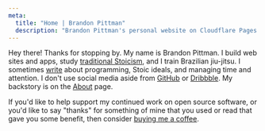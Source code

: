 ```yaml
---
meta:
  title: "Home | Brandon Pittman"
  description: "Brandon Pittman's personal website on Cloudflare Pages."
---
```



Hey there! Thanks for stopping by. My name is Brandon Pittman. I build web
sites and apps, study [traditional Stoicism][], and I train Brazilian
jiu-jitsu. I sometimes [write](/writing) about programming, Stoic ideals, and
managing time and attention. I don't use social media aside from [GitHub][] or
[Dribbble][]. My backstory is on the [About](/about) page.

If you'd like to help support my continued work on open source software, or
you'd like to say "thanks" for something of mine that you used or read that
gave you some benefit, then consider [buying me a
coffee](https://buymeacoffee.com/blp).

<EmailMe />

[traditional stoicism]: https://traditionalstoicism.com/the-path-of-the-prokopton/
[github]: https://github.com/brandonpittman
[dribbble]: https://dribbble.com/pittman
